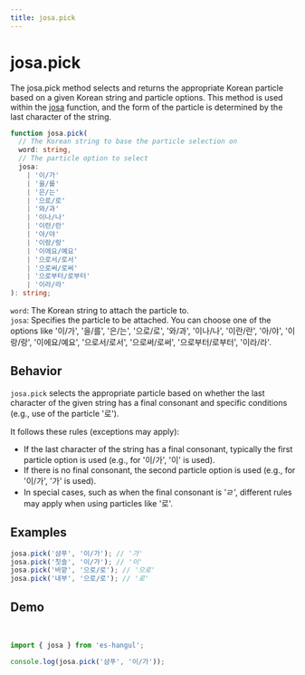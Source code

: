 ```yaml
---
title: josa.pick
---
```



# josa.pick

The josa.pick method selects and returns the appropriate Korean particle based on a given Korean string and particle options. This method is used within the [josa](https://es-hangul.slash.page/en/docs/api/josa) function, and the form of the particle is determined by the last character of the string.

```typescript
function josa.pick(
  // The Korean string to base the particle selection on
  word: string,
  // The particle option to select
  josa:
    | '이/가'
    | '을/를'
    | '은/는'
    | '으로/로'
    | '와/과'
    | '이나/나'
    | '이란/란'
    | '아/야'
    | '이랑/랑'
    | '이에요/예요'
    | '으로서/로서'
    | '으로써/로써'
    | '으로부터/로부터'
    | '이라/라'
): string;
```

`word`: The Korean string to attach the particle to.<br/>
`josa`: Specifies the particle to be attached. You can choose one of the options like '이/가', '을/를', '은/는', '으로/로', '와/과', '이나/나', '이란/란', '아/야', '이랑/랑', '이에요/예요', '으로서/로서', '으로써/로써', '으로부터/로부터', '이라/라'.

## Behavior

`josa.pick` selects the appropriate particle based on whether the last character of the given string has a final consonant and specific conditions (e.g., use of the particle '로').

It follows these rules (exceptions may apply):

- If the last character of the string has a final consonant, typically the first particle option is used (e.g., for '이/가', '이' is used).
- If there is no final consonant, the second particle option is used (e.g., for '이/가', '가' is used).
- In special cases, such as when the final consonant is 'ㄹ', different rules may apply when using particles like '로'.

## Examples

```typescript
josa.pick('샴푸', '이/가'); // '가'
josa.pick('칫솔', '이/가'); // '이'
josa.pick('바깥', '으로/로'); // '으로'
josa.pick('내부', '으로/로'); // '로'
```

## Demo

<br />

<Sandpack>

```ts index.ts
import { josa } from 'es-hangul';

console.log(josa.pick('샴푸', '이/가'));
```

</Sandpack>
